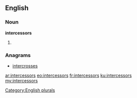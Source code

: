 ==English==

===Noun===
'''intercessors'''

# {{plural of|intercessor}}

===Anagrams===
* [[intercrosses#English|intercrosses]]

[[Category:English plurals]]

[[ar:intercessors]]
[[eo:intercessors]]
[[fr:intercessors]]
[[ku:intercessors]]
[[my:intercessors]]